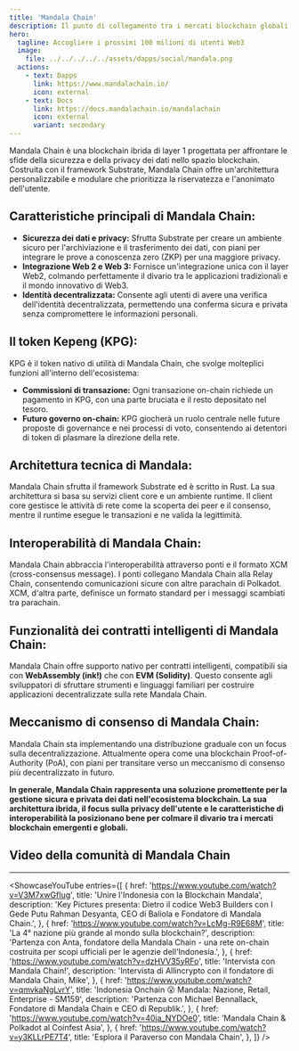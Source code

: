 ```yaml
---
title: 'Mandala Chain'
description: Il punto di collegamento tra i mercati blockchain globali ed emergenti. Collega il Retail, l'Enterprise e il Governo.
hero:
  tagline: Accogliere i prossimi 100 milioni di utenti Web3
  image: 
    file: ../../../../../assets/dapps/social/mandala.png
  actions:
    - text: Dapps
      link: https://www.mandalachain.io/
      icon: external
    - text: Docs
      link: https://docs.mandalachain.io/mandalachain
      icon: external
      variant: secondary
---
```



Mandala Chain è una blockchain ibrida di layer 1 progettata per affrontare le sfide della sicurezza e della privacy dei dati nello spazio blockchain. Costruita con il framework Substrate, Mandala Chain offre un'architettura personalizzabile e modulare che prioritizza la riservatezza e l'anonimato dell'utente.

## Caratteristiche principali di Mandala Chain:
- **Sicurezza dei dati e privacy:** Sfrutta Substrate per creare un ambiente sicuro per l'archiviazione e il trasferimento dei dati, con piani per integrare le prove a conoscenza zero (ZKP) per una maggiore privacy.
- **Integrazione Web 2 e Web 3:** Fornisce un'integrazione unica con il layer Web2, colmando perfettamente il divario tra le applicazioni tradizionali e il mondo innovativo di Web3.
- **Identità decentralizzata:** Consente agli utenti di avere una verifica dell'identità decentralizzata, permettendo una conferma sicura e privata senza compromettere le informazioni personali.

## Il token Kepeng (KPG):
KPG è il token nativo di utilità di Mandala Chain, che svolge molteplici funzioni all'interno dell'ecosistema:
- **Commissioni di transazione:** Ogni transazione on-chain richiede un pagamento in KPG, con una parte bruciata e il resto depositato nel tesoro.
- **Futuro governo on-chain:** KPG giocherà un ruolo centrale nelle future proposte di governance e nei processi di voto, consentendo ai detentori di token di plasmare la direzione della rete.

## Architettura tecnica di Mandala:
Mandala Chain sfrutta il framework Substrate ed è scritto in Rust. La sua architettura si basa su servizi client core e un ambiente runtime. Il client core gestisce le attività di rete come la scoperta dei peer e il consenso, mentre il runtime esegue le transazioni e ne valida la legittimità.

## Interoperabilità di Mandala Chain:
Mandala Chain abbraccia l'interoperabilità attraverso ponti e il formato XCM (cross-consensus message). I ponti collegano Mandala Chain alla Relay Chain, consentendo comunicazioni sicure con altre parachain di Polkadot. XCM, d'altra parte, definisce un formato standard per i messaggi scambiati tra parachain.

## Funzionalità dei contratti intelligenti di Mandala Chain:
Mandala Chain offre supporto nativo per contratti intelligenti, compatibili sia con **WebAssembly (ink!)** che con **EVM (Solidity)**. Questo consente agli sviluppatori di sfruttare strumenti e linguaggi familiari per costruire applicazioni decentralizzate sulla rete Mandala Chain.

## Meccanismo di consenso di Mandala Chain:
Mandala Chain sta implementando una distribuzione graduale con un focus sulla decentralizzazione. Attualmente opera come una blockchain Proof-of-Authority (PoA), con piani per transitare verso un meccanismo di consenso più decentralizzato in futuro.

**In generale, Mandala Chain rappresenta una soluzione promettente per la gestione sicura e privata dei dati nell'ecosistema blockchain. La sua architettura ibrida, il focus sulla privacy dell'utente e le caratteristiche di interoperabilità la posizionano bene per colmare il divario tra i mercati blockchain emergenti e globali.**

## Video della comunità di Mandala Chain
------------
<ShowcaseYouTube
  entries={[
          {
        href: 'https://www.youtube.com/watch?v=V3M7xwGfIug',
      title: 'Unire l\'Indonesia con la Blockchain Mandala',
      description: 'Key Pictures presenta: Dietro il codice Web3 Builders con I Gede Putu Rahman Desyanta, CEO di Baliola e Fondatore di Mandala Chain.',
    },
        {
        href: 'https://www.youtube.com/watch?v=LcMg-R9E68M',
      title: 'La 4° nazione più grande al mondo sulla blockchain?',
      description: 'Partenza con Anta, fondatore della Mandala Chain - una rete on-chain costruita per scopi ufficiali per le agenzie dell\'Indonesia.',
    },
            {
        href: 'https://www.youtube.com/watch?v=dzHVV35yRFo',
      title: 'Intervista con Mandala Chain!',
      description: 'Intervista di Allincrypto con il fondatore di Mandala Chain, Mike',
    },
                {
        href: 'https://www.youtube.com/watch?v=qmvkaNgLvrY',
      title: 'Indonesia Onchain 😮 Mandala: Nazione, Retail, Enterprise - SM159',
      description: 'Partenza con Michael Bennallack, Fondatore di Mandala Chain e CEO di Republik.',
    },
            {
        href: 'https://www.youtube.com/watch?v=40ja_NYDOe0',
      title: 'Mandala Chain & Polkadot al Coinfest Asia',
    },
            {
        href: 'https://www.youtube.com/watch?v=y3KLLrPE7T4',
      title: 'Esplora il Paraverso con Mandala Chain',
    },
  ]} />
